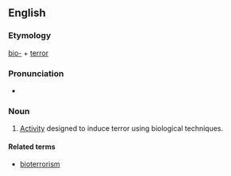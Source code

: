 ==English==

===Etymology===
[[bio-]] + [[terror]]

===Pronunciation===
* {{a|UK}} {{IPA|/ˈbaɪəʊˌtɛɹə(ɹ)/}} {{X-SAMPA|/"baI@U%tEr@(r)/}}

===Noun===
{{en-noun|-}}

# [[activity|Activity]] designed to induce terror using biological techniques.

====Related terms====
* [[bioterrorism]]